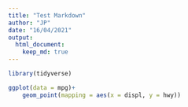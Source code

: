 ```yaml
---
title: "Test Markdown"
author: "JP"
date: "16/04/2021"
output: 
  html_document:
    keep_md: true
---
```


```r

library(tidyverse)

ggplot(data = mpg)+
    geom_point(mapping = aes(x = displ, y = hwy))

```
